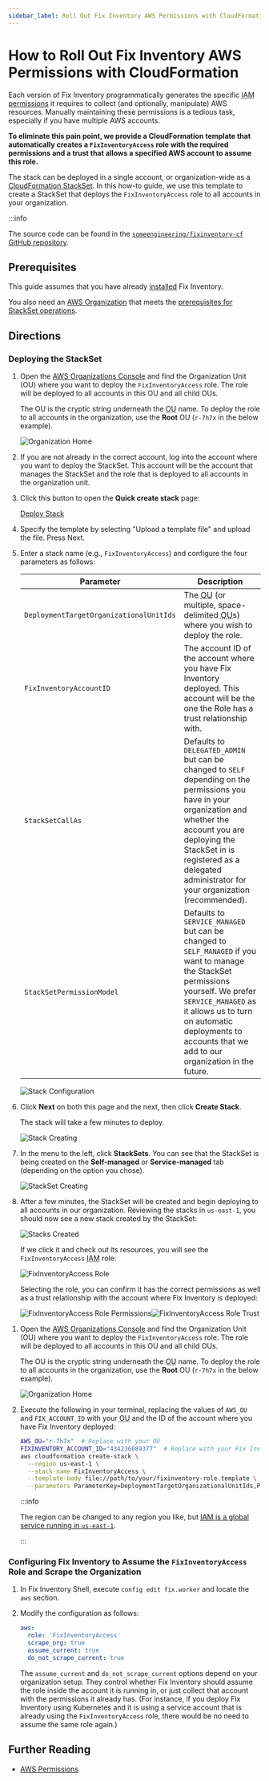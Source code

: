 ```yaml
---
sidebar_label: Roll Out Fix Inventory AWS Permissions with CloudFormation
---
```


# How to Roll Out Fix Inventory AWS Permissions with CloudFormation

Each version of Fix Inventory programmatically generates the specific <abbr title="Identity and Access Management">IAM</abbr> [permissions](../../../reference/iam-permissions/aws.mdx) it requires to collect (and optionally, manipulate) AWS resources. Manually maintaining these permissions is a tedious task, especially if you have multiple AWS accounts.

**To eliminate this pain point, we provide a CloudFormation template that automatically creates a `FixInventoryAccess` role with the required permissions and a trust that allows a specified AWS account to assume this role.**

The stack can be deployed in a single account, or organization-wide as a [CloudFormation StackSet](https://docs.aws.amazon.com/AWSCloudFormation/latest/UserGuide/what-is-cfnstacksets.html). In this how-to guide, we use this template to create a StackSet that deploys the `FixInventoryAccess` role to all accounts in your organization.

:::info

The source code can be found in the [`someengineering/fixinventory-cf` GitHub repository](https://github.com/someengineering/fixinventory-cf).

## Prerequisites

This guide assumes that you have already [installed](../../../getting-started/install/index.mdx) Fix Inventory.

You also need an [AWS Organization](https://aws.amazon.com/organizations) that meets the [prerequisites for StackSet operations](https://docs.aws.amazon.com/AWSCloudFormation/latest/UserGuide/stacksets-prereqs.html).

## Directions

### Deploying the StackSet

<Tabs>
<TabItem value="console" label="AWS Console">

1. Open the [AWS Organizations Console](https://console.aws.amazon.com/organizations/v2/home/accounts) and find the Organization Unit (OU) where you want to deploy the `FixInventoryAccess` role. The role will be deployed to all accounts in this OU and all child OUs.

   The OU is the cryptic string underneath the <abbr title="Organization Unit">OU</abbr> name. To deploy the role to all accounts in the organization, use the **Root** OU (`r-7h7x` in the below example).

   ![Organization Home](./img/find_the_ou.png)

2. If you are not already in the correct account, log into the account where you want to deploy the StackSet. This account will be the account that manages the StackSet and the role that is deployed to all accounts in the organization unit.

3. Click this button to open the **Quick create stack** page:

   [<span class="button button--primary">Deploy Stack</span>](https://console.aws.amazon.com/cloudformation/home#/stacks/create)

4. Specify the template by selecting "Upload a template file" and upload the file. Press Next.

5. Enter a stack name (e.g., `FixInventoryAccess`) and configure the four parameters as follows:

   | Parameter | Description |
   | --- | --- |
   | `DeploymentTargetOrganizationalUnitIds` | The <abbr title="Organization Unit">OU</abbr> (or multiple, space-delimited <abbr title="Organization Unit">OU</abbr>s) where you wish to deploy the role. |
   | `FixInventoryAccountID` | The account ID of the account where you have Fix Inventory deployed. This account will be the one the Role has a trust relationship with. |
   | `StackSetCallAs` | Defaults to `DELEGATED_ADMIN` but can be changed to `SELF` depending on the permissions you have in your organization and whether the account you are deploying the StackSet in is registered as a delegated administrator for your organization (recommended). |
   | `StackSetPermissionModel` | Defaults to `SERVICE_MANAGED` but can be changed to `SELF_MANAGED` if you want to manage the StackSet permissions yourself. We prefer `SERVICE_MANAGED` as it allows us to turn on automatic deployments to accounts that we add to our organization in the future. |

   ![Stack Configuration](./img/configure_the_stack.png)

6. Click **Next** on both this page and the next, then click **Create Stack**.

   The stack will take a few minutes to deploy.

   ![Stack Creating](./img/stack_creating.png)

7. In the menu to the left, click **StackSets**. You can see that the StackSet is being created on the **Self-managed** or **Service-managed** tab (depending on the option you chose).

   ![StackSet Creating](./img/stackset_creating.png)

8. After a few minutes, the StackSet will be created and begin deploying to all accounts in our organization. Reviewing the stacks in `us-east-1`, you should now see a new stack created by the StackSet:

   ![Stacks Created](./img/stacks_created.png)

   If we click it and check out its resources, you will see the `FixInventoryAccess` <abbr title="Identity and Access Management">IAM</abbr> role:

   ![FixInventoryAccess Role](./img/resotoaccess_role.png)

   Selecting the role, you can confirm it has the correct permissions as well as a trust relationship with the account where Fix Inventory is deployed:

   ![FixInventoryAccess Role Permissions](./img/resotoaccess_role_permissions.png)![FixInventoryAccess Role Trust](./img/resotoaccess_role_trust.png)

</TabItem>
<TabItem value="cli" label="AWS CLI">

1. Open the [AWS Organizations Console](https://console.aws.amazon.com/organizations/v2/home/accounts) and find the Organization Unit (OU) where you want to deploy the `FixInventoryAccess` role. The role will be deployed to all accounts in this OU and all child OUs.

   The OU is the cryptic string underneath the <abbr title="Organization Unit">OU</abbr> name. To deploy the role to all accounts in the organization, use the **Root** OU (`r-7h7x` in the below example).

   ![Organization Home](./img/find_the_ou.png)

2. Execute the following in your terminal, replacing the values of `AWS_OU` and `FIX_ACCOUNT_ID` with your <abbr title="Organization Unit">OU</abbr> and the ID of the account where you have Fix Inventory deployed:

   ```bash
   AWS_OU="r-7h7x"  # Replace with your OU
   FIXINVENTORY_ACCOUNT_ID="434236089377"  # Replace with your Fix Inventory account ID
   aws cloudformation create-stack \
     --region us-east-1 \
     --stack-name FixInventoryAccess \
     --template-body file://path/to/your/fixinventory-role.template \
     --parameters ParameterKey=DeploymentTargetOrganizationalUnitIds,ParameterValue="$AWS_OU" ParameterKey=FixInventoryAccountID,ParameterValue=$FIX_ACCOUNT_ID
   ```

   :::info

   The region can be changed to any region you like, but [<abbr title="Identity and Access Management">IAM</abbr> is a global service running in `us-east-1`](https://docs.aws.amazon.com/IAM/latest/UserGuide/reference_policies_condition-keys.html#condition-keys-requestedregion).

   :::

</TabItem>
</Tabs>

### Configuring Fix Inventory to Assume the `FixInventoryAccess` Role and Scrape the Organization

1. In Fix Inventory Shell, execute `config edit fix.worker` and locate the `aws` section.

2. Modify the configuration as follows:

   ```yaml
   aws:
     role: 'FixInventoryAccess'
     scrape_org: true
     assume_current: true
     do_not_scrape_current: true
   ```

   The `assume_current` and `do_not_scrape_current` options depend on your organization setup. They control whether Fix Inventory should assume the role inside the account it is running in, or just collect that account with the permissions it already has. (For instance, if you deploy Fix Inventory using Kubernetes and it is using a service account that is already using the `FixInventoryAccess` role, there would be no need to assume the same role again.)

## Further Reading

- [AWS Permissions](../../../reference/iam-permissions/aws.mdx)
